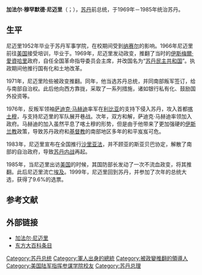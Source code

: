 {{noteTA
|1=zh-tw:阿迪斯阿貝巴; zh-cn:亚的斯亚贝巴;
}}
{{Infobox President
|name = 加法尔·穆罕默德·尼迈里<br>{{lang|ar|جعفر محمد النميري}}
|image = Gaafar_Nimeiry_1981.jpg
|order = 第1任[[苏丹总统|蘇丹民主共和國总统]]
|term_start =1969年5月25日
|term_end = 1985年4月6日
|predecessor = [[伊斯梅尔·爱资哈里|伊斯梅尔·爱资哈里]]
|successor = {{nowrap|[[阿卜杜勒·拉赫曼·苏瓦尔·达哈卜|阿卜杜勒·拉赫曼·苏瓦尔·达哈卜]]}}
|order2= 第9任[[苏丹总理|苏丹总理]]
|term_start2= 1969年10月28日
|term_end2= 1976年8月11日
|president2= 本人兼任
|predecessor2= [[巴比克·阿瓦达拉|巴比克·阿瓦达拉]]
|successor2= [[拉希德·巴克尔|拉希德·巴克尔]]
|order3=
|term_start3= 1977年9月10日
|term_end3= 1985年4月6日
|president3= 本人兼任
|predecessor3= [[拉希德·巴克尔|拉希德·巴克尔]]
|successor3= [[阿尔·贾苏利·达拉|阿尔·贾苏利·达拉]]
|birth_date = {{birth date|1930|1|1|mf=y}}
|birth_place = {{flagicon|UK}} [[英埃共管苏丹|英埃共管苏丹]][[恩图曼|恩图曼]]
|death_date = {{death date and age|2009|5|30|1930|1|1|mf=y}}
|death_place = [[喀土穆州|喀土穆州]]
|resting_place = {{flag|Sudan}}[[喀土穆州|喀土穆州]][[恩圖曼|恩圖曼]]Ahmad Sharfi公墓
|party =[[苏丹社会主义联盟|苏丹社会主义联盟]]<ref>[http://lcweb2.loc.gov/cgi-bin/query/r?frd/cstdy:@field(DOCID+sd0137) ''Sudan: A Country Study''] {{Wayback|url=http://lcweb2.loc.gov/cgi-bin/query/r?frd%2Fcstdy%3A%40field%28DOCID+sd0137%29 |date=20190513080254 }} "Role in Government" United States Library of Congress. Accessed on September 10, 2007.</ref><br>[[人民工作力量联盟|人民工作力量联盟]]
}}

'''加法尔·穆罕默德·尼迈里'''（{{lang-ar|جعفر محمد النميري}}；{{bd|1930年|1月1日|2009年|5月30日|N}}），[[苏丹|苏丹]]前总统，于1969年－1985年统治苏丹。

==生平==
尼迈里1952年毕业于苏丹军事学院，在校期间受到[[纳赛尔|纳赛尔]]的影响。1966年尼迈里前往[[美国|美国]]接受培训，毕业于{{link-en|美国陆军指挥学院|United States Army Command and General Staff College}}。1969年，尼迈里发动政变，推翻了当时的[[伊斯梅爾·愛資哈里|伊斯梅爾·愛資哈里]]政府，自任全国革命指导委员会主席，并改国名为“[[苏丹民主共和国|苏丹民主共和国]]”。执政期间他推行国有化和土地改革。

1971年，尼迈里险些被政变推翻。同年，他当选苏丹总统，并同南部叛军签订{{link-en|阿迪斯阿貝巴協定 (1972年)|Addis Ababa Agreement (1972)|亚的斯亚贝巴协定}}，给与南部自治权。此后他向西方靠拢，采取了一系列措施，诸如银行私有化、鼓励国外投资等。

1976年，反叛军领袖[[萨迪克·马赫迪|萨迪克·马赫迪]]率军在[[利比亚|利比亚]]的支持下侵入苏丹，攻入首都[[喀土穆|喀土穆]]，与支持尼迈里的军队展开巷战。次年，双方和解，萨迪克·马赫迪率领{{link-en|民主统一党 (苏丹)|Democratic Unionist Party (Sudan)|民主统一党}}加入政府。马赫迪的加入虽然平息了喀土穆的形势，但是由于他带来了更加强硬的[[伊斯兰教|伊斯兰教]]政策，导致苏丹政府和[[基督教|基督教]]的南部地区多年的和平岌岌可危。

1983年，尼迈里宣布在全国推行[[沙里亚法|沙里亚法]]，并不顾亚的斯亚贝巴协定，解散了南部的自治政府，导致[[第二次蘇丹內戰|苏丹内战]]再起。

1985年，当尼迈里出访[[美国|美国]]的时候，其国防部长{{link-en|阿卜杜勒·拉赫曼·苏瓦尔·达哈卜|Abdel Rahman Swar al-Dahab}}发动了一次不流血政变，将其推翻。此后尼迈里流亡[[埃及|埃及]]。1999年，尼迈里回到苏丹，并参加了次年的总统大选，获得了9.6%的选票。

==参考文献==
{{reflist}}

==外部链接==
*[http://www.telegraph.co.uk/news/obituaries/politics-obituaries/5431188/Gaafar-al-Nimeiry.html 加法尔·尼迈里]{{Wayback|url=http://www.telegraph.co.uk/news/obituaries/politics-obituaries/5431188/Gaafar-al-Nimeiry.html |date=20090607025312 }}
*[http://i-cias.com/e.o/nimeiri_g.htm 东方大百科条目]{{Wayback|url=http://i-cias.com/e.o/nimeiri_g.htm |date=20090314023846 }}

{{蘇丹總理}}
{{Authority control}}

{{DEFAULTSORT: Nimeiry, Gaafar}}
[[Category:苏丹总统|Category:苏丹总统]]
[[Category:軍人出身的總統|Category:軍人出身的總統]]
[[Category:被政變推翻的領導人|Category:被政變推翻的領導人]]
[[Category:美国陆军指挥参谋学院校友|Category:美国陆军指挥参谋学院校友]]
[[Category:苏丹总理|Category:苏丹总理]]